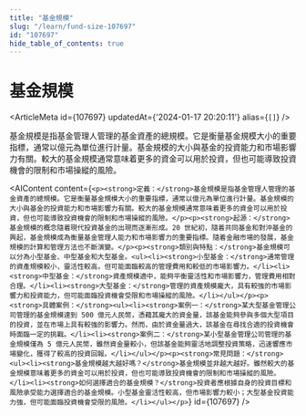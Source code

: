```yaml
---
title: "基金規模"
slug: "/learn/fund-size-107697"
id: "107697"
hide_table_of_contents: true
---
```



# 基金規模

<ArticleMeta id={107697} updatedAt={'2024-01-17 20:20:11'} alias={`[]`} />
<div className='border-solid border-b border-t-0 my-4 border-[var(--ifm-color-gray-300)]' />

基金規模是指基金管理人管理的基金資產的總規模。它是衡量基金規模大小的重要指標，通常以億元為單位進行計量。基金規模的大小與基金的投資能力和市場影響力有關。較大的基金規模通常意味着更多的資金可以用於投資，但也可能導致投資機會的限制和市場操縱的風險。

<AIContent content={`<p><strong>定義：</strong>基金規模是指基金管理人管理的基金資產的總規模。它是衡量基金規模大小的重要指標，通常以億元為單位進行計量。基金規模的大小與基金的投資能力和市場影響力有關。較大的基金規模通常意味着更多的資金可以用於投資，但也可能導致投資機會的限制和市場操縱的風險。</p><p><strong>起源：</strong>基金規模的概念隨着現代投資基金的出現而逐漸形成。20 世紀初，隨着共同基金和對沖基金的興起，基金規模成為衡量基金管理人能力和市場影響力的重要指標。隨着金融市場的發展，基金規模的計算和管理方法也不斷演變。</p><p><strong>類別與特點：</strong>基金規模可以分為小型基金、中型基金和大型基金。<ul><li><strong>小型基金：</strong>通常管理的資產規模較小，靈活性較高，但可能面臨較高的管理費用和較低的市場影響力。</li><li><strong>中型基金：</strong>資產規模適中，能夠平衡靈活性和市場影響力，管理費用相對合理。</li><li><strong>大型基金：</strong>管理的資產規模龐大，具有較強的市場影響力和投資能力，但可能面臨投資機會受限和市場操縱的風險。</li></ul></p><p><strong>具體案例：</strong><ul><li><strong>案例一：</strong>某大型基金管理公司管理的基金規模達到 500 億元人民幣，憑藉其龐大的資金量，該基金能夠參與多個大型項目的投資，並在市場上具有較強的影響力。然而，由於資金量過大，該基金在尋找合適的投資機會時面臨一定的挑戰。</li><li><strong>案例二：</strong>某小型基金管理公司管理的基金規模僅為 5 億元人民幣，雖然資金量較小，但該基金能夠靈活地調整投資策略，迅速響應市場變化，獲得了較高的投資回報。</li></ul></p><p><strong>常見問題：</strong><ul><li><strong>基金規模越大越好嗎？</strong>基金規模並非越大越好。雖然較大的基金規模意味着更多的資金可以用於投資，但也可能導致投資機會的限制和市場操縱的風險。</li><li><strong>如何選擇適合的基金規模？</strong>投資者應根據自身的投資目標和風險承受能力選擇適合的基金規模。小型基金靈活性較高，但市場影響力較小；大型基金投資能力強，但可能面臨投資機會受限的風險。</li></ul></p>`} id={107697} />
